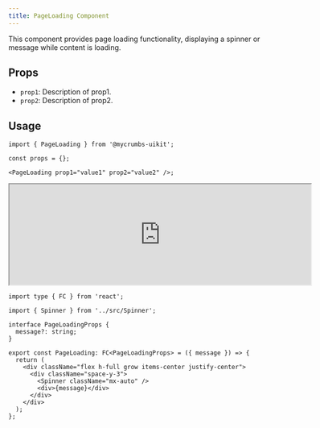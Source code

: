 ```yaml
---
title: PageLoading Component
---
```




This component provides page loading functionality, displaying a spinner or message while content is loading.

## Props

- `prop1`: Description of prop1.
- `prop2`: Description of prop2.

## Usage

```tsx
import { PageLoading } from '@mycrumbs-uikit';

const props = {};

<PageLoading prop1="value1" prop2="value2" />;
```

<iframe src="https://example.com" width="600" height="200"  rounded="12px' className={'flex'}frameborder="0"></iframe>



```tsx
import type { FC } from 'react';

import { Spinner } from '../src/Spinner';

interface PageLoadingProps {
  message?: string;
}

export const PageLoading: FC<PageLoadingProps> = ({ message }) => {
  return (
    <div className="flex h-full grow items-center justify-center">
      <div className="space-y-3">
        <Spinner className="mx-auto" />
        <div>{message}</div>
      </div>
    </div>
  );
};

```